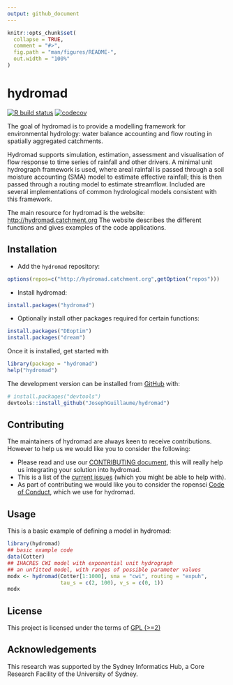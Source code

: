 ```yaml
---
output: github_document
---
```


<!-- README.md is generated from README.Rmd. Please edit that file -->

```r
knitr::opts_chunk$set(
  collapse = TRUE,
  comment = "#>",
  fig.path = "man/figures/README-",
  out.width = "100%"
)
```

# hydromad

<!-- badges: start -->
[![R build status](https://github.com/josephguillaume/hydromad/workflows/R-CMD-check/badge.svg)](https://github.com/josephguillaume/hydromad/actions)
[![codecov](https://codecov.io/gh/josephguillaume/hydromad/branch/master/graph/badge.svg)](https://codecov.io/gh/josephguillaume/hydromad)
<!-- badges: end -->

The goal of hydromad is to provide a modelling framework for environmental hydrology: water balance accounting and flow routing in spatially aggregated catchments. 
  
Hydromad supports simulation, estimation, assessment and visualisation of flow response to time series of rainfall and other drivers. A minimal unit hydrograph framework is used, where areal rainfall is passed through a soil moisture accounting (SMA) model to estimate effective rainfall; this is then passed through a routing model to estimate streamflow. Included are several implementations of common hydrological models consistent with this framework.

The main resource for hydromad is the website: [http://hydromad.catchment.org](http://hydromad.catchment.org)
The website describes the different functions and gives examples of the code applications.

## Installation

<!--- You can install the released version of hydromad from [CRAN](https://CRAN.R-project.org) with:

``` r
install.packages("hydromad")
```
--->
* Add the `hydromad` repository:
```r
options(repos=c("http://hydromad.catchment.org",getOption("repos")))
```
* Install hydromad:
``` r
install.packages("hydromad")
``` 

* Optionally install other packages required for certain functions:
``` r
install.packages("DEoptim")
install.packages("dream")
``` 

Once it is installed, get started with

``` r   
library(package = "hydromad")
help("hydromad")
```  

The development version can be installed from [GitHub](https://github.com/) with:

``` r  
# install.packages("devtools")
devtools::install_github("JosephGuillaume/hydromad")
```

## Contributing

The maintainers of hydromad are always keen to receive contributions. However to help us we would like you to consider the following:

* Please read and use our [CONTRIBUTING document](https://github.com/josephguillaume/hydromad/blob/master/docs/CONTRIBUTING.md), this will really help us integrating your solution into hydromad.  
* This is a list of the [current issues](https://github.com/josephguillaume/hydromad/issues) (which you might be able to help with).  
* As part of contributing we would like you to consider the ropensci [Code of Conduct](https://ropensci.org/code-of-conduct/), which we use for hydromad. 


## Usage

This is a basic example of defining a model in hydromad:

```r
library(hydromad)
## basic example code
data(Cotter)
## IHACRES CWI model with exponential unit hydrograph
## an unfitted model, with ranges of possible parameter values
modx <- hydromad(Cotter[1:1000], sma = "cwi", routing = "expuh",
                 tau_s = c(2, 100), v_s = c(0, 1))
modx
```

## License

This project is licensed under the terms of [GPL (>=2)](https://github.com/josephguillaume/hydromad/blob/master/DESCRIPTION)


## Acknowledgements

This research was supported by the Sydney Informatics Hub, a Core Research Facility of the University of Sydney.
